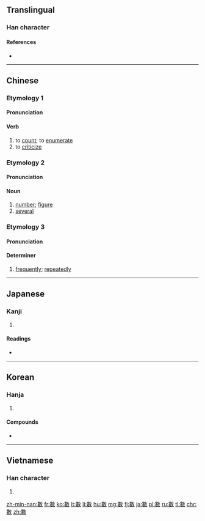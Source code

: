 ==Translingual==
{{ja-forms|[[数]]|[[数]]|數}}

===Han character===
{{Han char|rn=66|rad=攴|as=11|sn=15|four=5844<sub>0</sub>|canj=中女人大 (LVOK)|ids=⿰婁攵}}

====References====
* {{Han ref|kx=0475.040|dkj=13363|dj=0829.070|hdz=21474.010|uh=6578|ud=25976|bh=BCC6|bd=48326}}

----

==Chinese==
{{zh-forms|s=数}}

===Etymology 1===

====Pronunciation====
{{zh-pron
|m=shǔ
|c=sou2
|h=pfs=sṳ
|mn=sò͘
|mc=y
|oc=y
|ma=
|cat=v
}}

====Verb====
{{zh-verb}}

# to [[count]]; to [[enumerate]]
# to [[criticize]]

===Etymology 2===

====Pronunciation====
{{zh-pron
|m=shù
|c=sok3
|h=pfs=sṳ
|mn=sò͘
|mc=y
|oc=y
|ma=
|cat=n
}}

====Noun====
{{zh-noun|mw=個}}

# [[number]]; [[figure]]
# [[several]]

===Etymology 3===

====Pronunciation====
{{zh-pron
|m=shuò
|c=sou3
|h=pfs=sṳ
|mn=sò͘
|mc=y
|oc=y
|ma=
|cat=deter
}}

====Determiner====
{{zh-deter}}

# [[frequently]]; [[repeatedly]]

----

==Japanese==

===Kanji===
{{ja-kanji|grade=|rs=攴11|style=ky|shin=数}}

# {{defn|lang=ja|sort=攴11}}

====Readings====
* {{ja-readings|on=[[すう]] (sū), [[しゅ]] (shu)|kun=[[かぞえる]] (kazoeru), [[かず]] (kazu)}}

----

==Korean==

===Hanja===
{{ko-hanja|hangeul=[[수]], [[삭]]|eumhun=|rv=su, sak|mr=su, sak|y=swu, sak}}

# {{defn|lang=ko|sort=攴11}}

====Compounds====
* {{l|ko|數板|tr=[[수판]], supan}}

----

==Vietnamese==

===Han character===
{{vi-hantu|[[số]], [[sộ]], [[sỗ]], [[sổ]], [[xọ]]|rs=攴11}}

# {{defn|lang=vi|sort=攴11}}

[[zh-min-nan:數]]
[[fr:數]]
[[ko:數]]
[[lt:數]]
[[li:數]]
[[hu:數]]
[[mg:數]]
[[fj:數]]
[[ja:數]]
[[pl:數]]
[[ru:數]]
[[tl:數]]
[[chr:數]]
[[zh:數]]